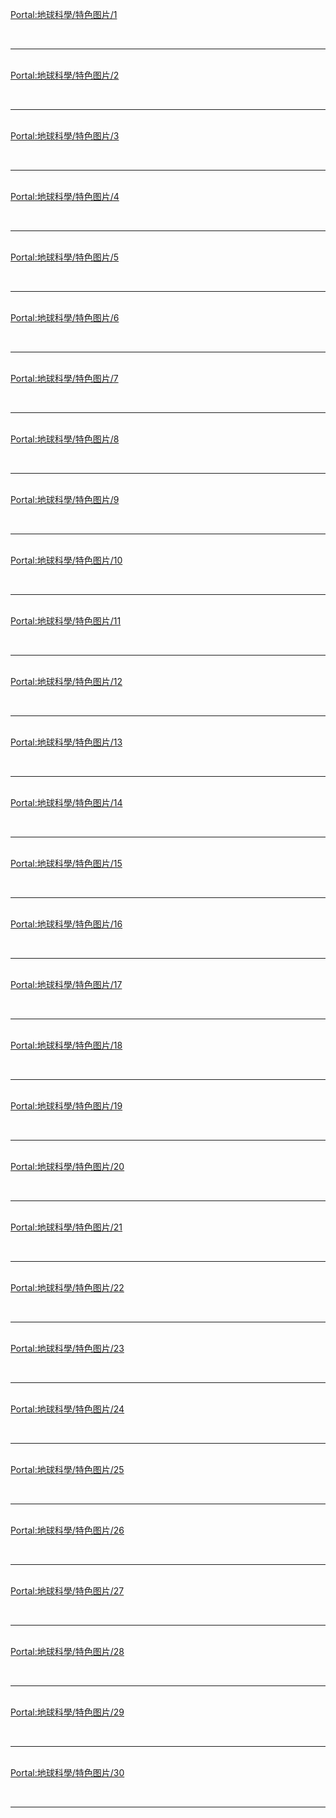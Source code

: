 {{Portal:地球科學/box-header|特色图片|Portal:地球科學/特色图片|}}

[[Portal:地球科學/特色图片/1|Portal:地球科學/特色图片/1]]{{Portal:地球科學/特色图片/1}} <div style="clear: both"></div><br/><hr/><br/>
[[Portal:地球科學/特色图片/2|Portal:地球科學/特色图片/2]]{{Portal:地球科學/特色图片/2}} <div style="clear: both"></div><br/><hr/><br/>
[[Portal:地球科學/特色图片/3|Portal:地球科學/特色图片/3]]{{Portal:地球科學/特色图片/3}} <div style="clear: both"></div><br/><hr/><br/>
[[Portal:地球科學/特色图片/4|Portal:地球科學/特色图片/4]]{{Portal:地球科學/特色图片/4}} <div style="clear: both"></div><br/><hr/><br/>
[[Portal:地球科學/特色图片/5|Portal:地球科學/特色图片/5]]{{Portal:地球科學/特色图片/5}} <div style="clear: both"></div><br/><hr/><br/>
[[Portal:地球科學/特色图片/6|Portal:地球科學/特色图片/6]]{{Portal:地球科學/特色图片/6}} <div style="clear: both"></div><br/><hr/><br/>
[[Portal:地球科學/特色图片/7|Portal:地球科學/特色图片/7]]{{Portal:地球科學/特色图片/7}} <div style="clear: both"></div><br/><hr/><br/>
[[Portal:地球科學/特色图片/8|Portal:地球科學/特色图片/8]]{{Portal:地球科學/特色图片/8}} <div style="clear: both"></div><br/><hr/><br/>
[[Portal:地球科學/特色图片/9|Portal:地球科學/特色图片/9]]{{Portal:地球科學/特色图片/9}} <div style="clear: both"></div><br/><hr/><br/>
[[Portal:地球科學/特色图片/10|Portal:地球科學/特色图片/10]]{{Portal:地球科學/特色图片/10}} <div style="clear: both"></div><br/><hr/><br/>
[[Portal:地球科學/特色图片/11|Portal:地球科學/特色图片/11]]{{Portal:地球科學/特色图片/11}} <div style="clear: both"></div><br/><hr/><br/>
[[Portal:地球科學/特色图片/12|Portal:地球科學/特色图片/12]]{{Portal:地球科學/特色图片/12}} <div style="clear: both"></div><br/><hr/><br/>
[[Portal:地球科學/特色图片/13|Portal:地球科學/特色图片/13]]{{Portal:地球科學/特色图片/13}} <div style="clear: both"></div><br/><hr/><br/>
[[Portal:地球科學/特色图片/14|Portal:地球科學/特色图片/14]]{{Portal:地球科學/特色图片/14}} <div style="clear: both"></div><br/><hr/><br/>
[[Portal:地球科學/特色图片/15|Portal:地球科學/特色图片/15]]{{Portal:地球科學/特色图片/15}} <div style="clear: both"></div><br/><hr/><br/>
[[Portal:地球科學/特色图片/16|Portal:地球科學/特色图片/16]]{{Portal:地球科學/特色图片/16}} <div style="clear: both"></div><br/><hr/><br/>
[[Portal:地球科學/特色图片/17|Portal:地球科學/特色图片/17]]{{Portal:地球科學/特色图片/17}} <div style="clear: both"></div><br/><hr/><br/>
[[Portal:地球科學/特色图片/18|Portal:地球科學/特色图片/18]]{{Portal:地球科學/特色图片/18}} <div style="clear: both"></div><br/><hr/><br/>
[[Portal:地球科學/特色图片/19|Portal:地球科學/特色图片/19]]{{Portal:地球科學/特色图片/19}} <div style="clear: both"></div><br/><hr/><br/>
[[Portal:地球科學/特色图片/20|Portal:地球科學/特色图片/20]]{{Portal:地球科學/特色图片/20}} <div style="clear: both"></div><br/><hr/><br/>
[[Portal:地球科學/特色图片/21|Portal:地球科學/特色图片/21]]{{Portal:地球科學/特色图片/21}} <div style="clear: both"></div><br/><hr/><br/>
[[Portal:地球科學/特色图片/22|Portal:地球科學/特色图片/22]]{{Portal:地球科學/特色图片/22}} <div style="clear: both"></div><br/><hr/><br/>
[[Portal:地球科學/特色图片/23|Portal:地球科學/特色图片/23]]{{Portal:地球科學/特色图片/23}} <div style="clear: both"></div><br/><hr/><br/>
[[Portal:地球科學/特色图片/24|Portal:地球科學/特色图片/24]]{{Portal:地球科學/特色图片/24}} <div style="clear: both"></div><br/><hr/><br/>
[[Portal:地球科學/特色图片/25|Portal:地球科學/特色图片/25]]{{Portal:地球科學/特色图片/25}} <div style="clear: both"></div><br/><hr/><br/>
[[Portal:地球科學/特色图片/26|Portal:地球科學/特色图片/26]]{{Portal:地球科學/特色图片/26}} <div style="clear: both"></div><br/><hr/><br/>
[[Portal:地球科學/特色图片/27|Portal:地球科學/特色图片/27]]{{Portal:地球科學/特色图片/27}} <div style="clear: both"></div><br/><hr/><br/>
[[Portal:地球科學/特色图片/28|Portal:地球科學/特色图片/28]]{{Portal:地球科學/特色图片/28}} <div style="clear: both"></div><br/><hr/><br/>
[[Portal:地球科學/特色图片/29|Portal:地球科學/特色图片/29]]{{Portal:地球科學/特色图片/29}} <div style="clear: both"></div><br/><hr/><br/>
[[Portal:地球科學/特色图片/30|Portal:地球科學/特色图片/30]]{{Portal:地球科學/特色图片/30}} <div style="clear: both"></div><br/><hr/><br/>

{{Portal:地球科學/box-footer|}}